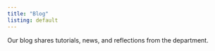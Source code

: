 ```yaml
---
title: "Blog"
listing: default
---
```


Our blog shares tutorials, news, and reflections from the department.
